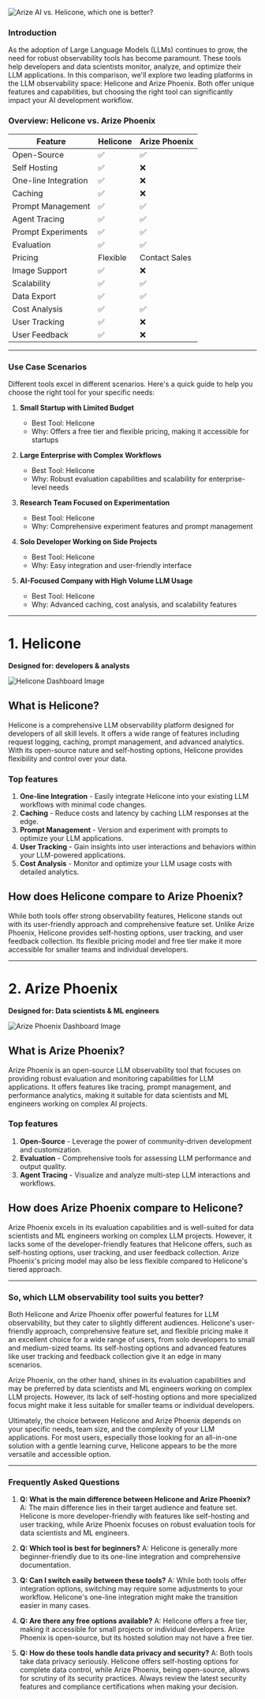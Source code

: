 ![Arize AI vs. Helicone, which one is better?](/static/blog/arize-alternatives/helicone-vs-arize.webp)

### Introduction

As the adoption of Large Language Models (LLMs) continues to grow, the need for robust observability tools has become paramount. These tools help developers and data scientists monitor, analyze, and optimize their LLM applications. In this comparison, we'll explore two leading platforms in the LLM observability space: Helicone and Arize Phoenix. Both offer unique features and capabilities, but choosing the right tool can significantly impact your AI development workflow.

### Overview: Helicone vs. Arize Phoenix

| Feature              | Helicone | Arize Phoenix |
| -------------------- | -------- | ------------- |
| Open-Source          | ✅       | ✅            |
| Self Hosting         | ✅       | ❌            |
| One-line Integration | ✅       | ❌            |
| Caching              | ✅       | ❌            |
| Prompt Management    | ✅       | ✅            |
| Agent Tracing        | ✅       | ✅            |
| Prompt Experiments   | ✅       | ✅            |
| Evaluation           | ✅       | ✅            |
| Pricing              | Flexible | Contact Sales |
| Image Support        | ✅       | ❌            |
| Scalability          | ✅       | ✅            |
| Data Export          | ✅       | ✅            |
| Cost Analysis        | ✅       | ✅            |
| User Tracking        | ✅       | ❌            |
| User Feedback        | ✅       | ❌            |

---

### Use Case Scenarios

Different tools excel in different scenarios. Here's a quick guide to help you choose the right tool for your specific needs:

1. **Small Startup with Limited Budget**

   - Best Tool: Helicone
   - Why: Offers a free tier and flexible pricing, making it accessible for startups

2. **Large Enterprise with Complex Workflows**

   - Best Tool: Helicone
   - Why: Robust evaluation capabilities and scalability for enterprise-level needs

3. **Research Team Focused on Experimentation**

   - Best Tool: Helicone
   - Why: Comprehensive experiment features and prompt management

4. **Solo Developer Working on Side Projects**

   - Best Tool: Helicone
   - Why: Easy integration and user-friendly interface

5. **AI-Focused Company with High Volume LLM Usage**
   - Best Tool: Helicone
   - Why: Advanced caching, cost analysis, and scalability features

---

# **1. Helicone**

**Designed for: developers & analysts**

![Helicone Dashboard Image](/static/blog/arize-alternatives/helicone-dashboard.webp)

## What is Helicone?

Helicone is a comprehensive LLM observability platform designed for developers of all skill levels. It offers a wide range of features including request logging, caching, prompt management, and advanced analytics. With its open-source nature and self-hosting options, Helicone provides flexibility and control over your data.

### Top features

1. **One-line Integration** - Easily integrate Helicone into your existing LLM workflows with minimal code changes.
2. **Caching** - Reduce costs and latency by caching LLM responses at the edge.
3. **Prompt Management** - Version and experiment with prompts to optimize your LLM applications.
4. **User Tracking** - Gain insights into user interactions and behaviors within your LLM-powered applications.
5. **Cost Analysis** - Monitor and optimize your LLM usage costs with detailed analytics.

## How does Helicone compare to Arize Phoenix?

While both tools offer strong observability features, Helicone stands out with its user-friendly approach and comprehensive feature set. Unlike Arize Phoenix, Helicone provides self-hosting options, user tracking, and user feedback collection. Its flexible pricing model and free tier make it more accessible for smaller teams and individual developers.

---

# **2. Arize Phoenix**

**Designed for: Data scientists & ML engineers**

![Arize Phoenix Dashboard Image](/static/blog/arize-alternatives/arize-ai-dashboard.webp)

## What is Arize Phoenix?

Arize Phoenix is an open-source LLM observability tool that focuses on providing robust evaluation and monitoring capabilities for LLM applications. It offers features like tracing, prompt management, and performance analytics, making it suitable for data scientists and ML engineers working on complex AI projects.

### Top features

1. **Open-Source** - Leverage the power of community-driven development and customization.
2. **Evaluation** - Comprehensive tools for assessing LLM performance and output quality.
3. **Agent Tracing** - Visualize and analyze multi-step LLM interactions and workflows.

## How does Arize Phoenix compare to Helicone?

Arize Phoenix excels in its evaluation capabilities and is well-suited for data scientists and ML engineers working on complex LLM projects. However, it lacks some of the developer-friendly features that Helicone offers, such as self-hosting options, user tracking, and user feedback collection. Arize Phoenix's pricing model may also be less flexible compared to Helicone's tiered approach.

---

### So, which LLM observability tool suits you better?

Both Helicone and Arize Phoenix offer powerful features for LLM observability, but they cater to slightly different audiences. Helicone's user-friendly approach, comprehensive feature set, and flexible pricing make it an excellent choice for a wide range of users, from solo developers to small and medium-sized teams. Its self-hosting options and advanced features like user tracking and feedback collection give it an edge in many scenarios.

Arize Phoenix, on the other hand, shines in its evaluation capabilities and may be preferred by data scientists and ML engineers working on complex LLM projects. However, its lack of self-hosting options and more specialized focus might make it less suitable for smaller teams or individual developers.

Ultimately, the choice between Helicone and Arize Phoenix depends on your specific needs, team size, and the complexity of your LLM applications. For most users, especially those looking for an all-in-one solution with a gentle learning curve, Helicone appears to be the more versatile and accessible option.

---

### Frequently Asked Questions

1. **Q: What is the main difference between Helicone and Arize Phoenix?**
   A: The main difference lies in their target audience and feature set. Helicone is more developer-friendly with features like self-hosting and user tracking, while Arize Phoenix focuses on robust evaluation tools for data scientists and ML engineers.

2. **Q: Which tool is best for beginners?**
   A: Helicone is generally more beginner-friendly due to its one-line integration and comprehensive documentation.

3. **Q: Can I switch easily between these tools?**
   A: While both tools offer integration options, switching may require some adjustments to your workflow. Helicone's one-line integration might make the transition easier in many cases.

4. **Q: Are there any free options available?**
   A: Helicone offers a free tier, making it accessible for small projects or individual developers. Arize Phoenix is open-source, but its hosted solution may not have a free tier.

5. **Q: How do these tools handle data privacy and security?**
   A: Both tools take data privacy seriously. Helicone offers self-hosting options for complete data control, while Arize Phoenix, being open-source, allows for scrutiny of its security practices. Always review the latest security features and compliance certifications when making your decision.
